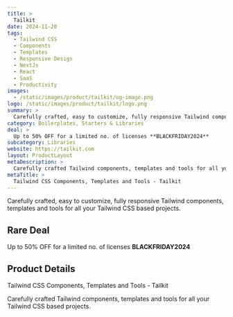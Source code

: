 ```yaml
---
title: >
  Tailkit
date: 2024-11-20
tags:
  - Tailwind CSS
  - Components
  - Templates
  - Responsive Design
  - NextJs
  - React
  - SaaS
  - Productivity
images:
  - /static/images/product/tailkit/og-image.png
logo: /static/images/product/tailkit/logo.png
summary: >
  Carefully crafted, easy to customize, fully responsive Tailwind components, templates and tools for all your Tailwind CSS based projects.
category: Boilerplates, Starters & Libraries
deal: >
  Up to 50% OFF for a limited no. of licenses **BLACKFRIDAY2024**
subcategory: Libraries
website: https://tailkit.com
layout: ProductLayout
metaDescription: >
  Carefully crafted Tailwind components, templates and tools for all your Tailwind CSS based projects.
metaTitle: >
  Tailwind CSS Components, Templates and Tools - Tailkit
---
```

Carefully crafted, easy to customize, fully responsive Tailwind components, templates and tools for all your Tailwind CSS based projects.

## Rare Deal

Up to 50% OFF for a limited no. of licenses **BLACKFRIDAY2024**

## Product Details
Tailwind CSS Components, Templates and Tools - Tailkit

Carefully crafted Tailwind components, templates and tools for all your Tailwind CSS based projects.
